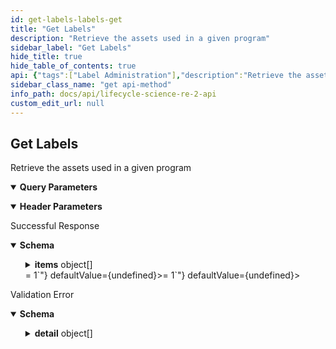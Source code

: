 ```yaml
---
id: get-labels-labels-get
title: "Get Labels"
description: "Retrieve the assets used in a given program"
sidebar_label: "Get Labels"
hide_title: true
hide_table_of_contents: true
api: {"tags":["Label Administration"],"description":"Retrieve the assets used in a given program","operationId":"get_labels_labels_get","parameters":[{"description":"\n        Term will be searched for in any field \n        ","required":false,"schema":{"title":"Search","type":"string","description":"\n        Term will be searched for in any field \n        ","default":""},"name":"search","in":"query"},{"required":false,"schema":{"title":"Page","minimum":1,"type":"integer","default":1},"name":"page","in":"query"},{"required":false,"schema":{"title":"Size","maximum":100,"minimum":1,"type":"integer","default":50},"name":"size","in":"query"},{"required":true,"schema":{"title":"Program-Id","type":"string"},"name":"program-id","in":"header"}],"responses":{"200":{"description":"Successful Response","content":{"application/json":{"schema":{"title":"Page[Label]","required":["items","total","page","size"],"type":"object","properties":{"items":{"title":"Items","type":"array","items":{"title":"Label","required":["label","weight"],"type":"object","properties":{"label":{"title":"Label","maxLength":64,"type":"string"},"weight":{"title":"Weight","type":"number","description":"The strength of the action recommendation\n                for the given user. Higher values mean stronger recommendation. \n            ","max":20}}}},"total":{"title":"Total","minimum":0,"type":"integer"},"page":{"title":"Page","minimum":1,"type":"integer"},"size":{"title":"Size","minimum":1,"type":"integer"}}}}}},"422":{"description":"Validation Error","content":{"application/json":{"schema":{"title":"HTTPValidationError","type":"object","properties":{"detail":{"title":"Detail","type":"array","items":{"title":"ValidationError","required":["loc","msg","type"],"type":"object","properties":{"loc":{"title":"Location","type":"array","items":{"anyOf":[{"type":"string"},{"type":"integer"}]}},"msg":{"title":"Message","type":"string"},"type":{"title":"Error Type","type":"string"}}}}}}}}}},"security":[{"APIKeyHeader":[]}],"method":"get","path":"/labels","securitySchemes":{"APIKeyHeader":{"type":"apiKey","in":"header","name":"access_token"}},"info":{"title":"Lifecycle Science/RE2 API","description":"\n# Introduction\n_Improve user engagement with real-time \"Next Best Action\" recommendations using RE2 from Lifecycle Science._\nRE2 enables consumer action recommendations,\nmessage orchestration, and content personalization in a variety of \nmarketing and product development use cases. RE2 uses\nanonymized event logging to optimize category and asset recommendations for any\nuser based on their own engagement history.\nThe RE2 API provides authenticated systems with program owners access to \nthe real-time retention and engagement engine built by Lifecycle Science. \n\nOnly two API call integrations are needed to get started:\n\n1. `[POST] /events` for logging user engagement events\n1. `[GET] /users/<user_id>/actions` to retrieve user recommended actions.\n\n\nAll of the other API resources available in the RE2 system provide optional configuration and optimization features.\nAn API Key and Program ID are necessary to access the API. Contact Lifecycle Science support to obtain.\n","termsOfService":"http://example.com/terms/","contact":{"name":"Darryl Kanouse","url":"https://lifecyclescience.com/","email":"darryl@lifecyclescience.com"},"license":{"name":"Contact Lifecycle Science","url":"https://lifecyclescience.com/"},"version":"0.0.1"},"postman":{"name":"Get Labels","description":{"content":"Retrieve the assets used in a given program","type":"text/plain"},"url":{"path":["labels"],"host":["{{baseUrl}}"],"query":[{"disabled":false,"description":{"content":"\n        Term will be searched for in any field \n        ","type":"text/plain"},"key":"search","value":""},{"disabled":false,"key":"page","value":""},{"disabled":false,"key":"size","value":""}],"variable":[]},"header":[{"disabled":false,"description":{"content":"(Required) ","type":"text/plain"},"key":"program-id","value":""},{"key":"Accept","value":"application/json"}],"method":"GET","auth":{"type":"apikey","apikey":[{"type":"any","value":"access_token","key":"key"},{"type":"any","value":"<API Key>","key":"value"},{"type":"any","value":"header","key":"in"}]}}}
sidebar_class_name: "get api-method"
info_path: docs/api/lifecycle-science-re-2-api
custom_edit_url: null
---
```



## Get Labels



Retrieve the assets used in a given program

<details style={{"marginBottom":"1rem"}} data-collapsed={false} open={true}><summary style={{}}><strong>Query Parameters</strong></summary><div><ul><ParamsItem className={"paramsItem"} param={{"description":"\n        Term will be searched for in any field \n        ","required":false,"schema":{"title":"Search","type":"string","description":"\n        Term will be searched for in any field \n        ","default":""},"name":"search","in":"query"}}></ParamsItem><ParamsItem className={"paramsItem"} param={{"required":false,"schema":{"title":"Page","minimum":1,"type":"integer","default":1},"name":"page","in":"query"}}></ParamsItem><ParamsItem className={"paramsItem"} param={{"required":false,"schema":{"title":"Size","maximum":100,"minimum":1,"type":"integer","default":50},"name":"size","in":"query"}}></ParamsItem></ul></div></details><details style={{"marginBottom":"1rem"}} data-collapsed={false} open={true}><summary style={{}}><strong>Header Parameters</strong></summary><div><ul><ParamsItem className={"paramsItem"} param={{"required":true,"schema":{"title":"Program-Id","type":"string"},"name":"program-id","in":"header"}}></ParamsItem></ul></div></details><div><ApiTabs><TabItem label={"200"} value={"200"}><div>

Successful Response

</div><div><MimeTabs schemaType={"response"}><TabItem label={"application/json"} value={"application/json"}><SchemaTabs><TabItem label={"Schema"} value={"Schema"}><details style={{}} data-collapsed={false} open={true}><summary style={{"textAlign":"left"}}><strong>Schema</strong></summary><div style={{"textAlign":"left","marginLeft":"1rem"}}></div><ul style={{"marginLeft":"1rem"}}><SchemaItem collapsible={true} className={"schemaItem"}><details style={{}}><summary style={{}}><strong>items</strong><span style={{"opacity":"0.6"}}> object[]</span></summary><div style={{"marginLeft":"1rem"}}><SchemaItem collapsible={false} name={"label"} required={false} deprecated={undefined} schemaDescription={undefined} schemaName={"Label"} qualifierMessage={"**Possible values:** `<= 64 characters`"} defaultValue={undefined}></SchemaItem><SchemaItem collapsible={false} name={"weight"} required={false} deprecated={undefined} schemaDescription={"The strength of the action recommendation\n                for the given user. Higher values mean stronger recommendation. \n            "} schemaName={"Weight"} qualifierMessage={undefined} defaultValue={undefined}></SchemaItem></div></details></SchemaItem><SchemaItem collapsible={false} name={"total"} required={false} deprecated={undefined} schemaDescription={undefined} schemaName={"Total"} qualifierMessage={undefined} defaultValue={undefined}></SchemaItem><SchemaItem collapsible={false} name={"page"} required={false} deprecated={undefined} schemaDescription={undefined} schemaName={"Page"} qualifierMessage={"**Possible values:** `>= 1`"} defaultValue={undefined}></SchemaItem><SchemaItem collapsible={false} name={"size"} required={false} deprecated={undefined} schemaDescription={undefined} schemaName={"Size"} qualifierMessage={"**Possible values:** `>= 1`"} defaultValue={undefined}></SchemaItem></ul></details></TabItem><TabItem label={"Example (from schema)"} value={"Example (from schema)"}><ResponseSamples responseExample={"{\n  \"items\": [\n    {\n      \"label\": \"string\",\n      \"weight\": 0\n    }\n  ],\n  \"total\": 0,\n  \"page\": 0,\n  \"size\": 0\n}"} language={"json"}></ResponseSamples></TabItem></SchemaTabs></TabItem></MimeTabs></div></TabItem><TabItem label={"422"} value={"422"}><div>

Validation Error

</div><div><MimeTabs schemaType={"response"}><TabItem label={"application/json"} value={"application/json"}><SchemaTabs><TabItem label={"Schema"} value={"Schema"}><details style={{}} data-collapsed={false} open={true}><summary style={{"textAlign":"left"}}><strong>Schema</strong></summary><div style={{"textAlign":"left","marginLeft":"1rem"}}></div><ul style={{"marginLeft":"1rem"}}><SchemaItem collapsible={true} className={"schemaItem"}><details style={{}}><summary style={{}}><strong>detail</strong><span style={{"opacity":"0.6"}}> object[]</span></summary><div style={{"marginLeft":"1rem"}}><SchemaItem collapsible={true} className={"schemaItem"}><details style={{}}><summary style={{}}><strong>loc</strong><span style={{"opacity":"0.6"}}> object[]</span></summary><div style={{"marginLeft":"1rem"}}><div><div><span className={"badge badge--info"}>anyOf</span><SchemaTabs><TabItem label={"MOD1"} value={"0-item-properties"}><li><div><strong>string</strong></div></li></TabItem><TabItem label={"MOD2"} value={"1-item-properties"}><li><div><strong>integer</strong></div></li></TabItem></SchemaTabs></div></div></div></details></SchemaItem><SchemaItem collapsible={false} name={"msg"} required={false} deprecated={undefined} schemaDescription={undefined} schemaName={"Message"} qualifierMessage={undefined} defaultValue={undefined}></SchemaItem><SchemaItem collapsible={false} name={"type"} required={false} deprecated={undefined} schemaDescription={undefined} schemaName={"Error Type"} qualifierMessage={undefined} defaultValue={undefined}></SchemaItem></div></details></SchemaItem></ul></details></TabItem><TabItem label={"Example (from schema)"} value={"Example (from schema)"}><ResponseSamples responseExample={"{\n  \"detail\": [\n    {\n      \"loc\": [\n        \"string\",\n        0\n      ],\n      \"msg\": \"string\",\n      \"type\": \"string\"\n    }\n  ]\n}"} language={"json"}></ResponseSamples></TabItem></SchemaTabs></TabItem></MimeTabs></div></TabItem></ApiTabs></div>
      
